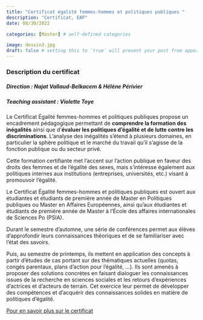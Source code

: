 ```yaml
---
title: "Certificat égalité femmes-hommes et politiques publiques "
description: "Certificat, EAP"
date: 08/30/2022

categories: [Master] # self-defined categories

image: dessin3.jpg
draft: false # setting this to `true` will prevent your post from appearing on your listing page until you're ready!
---
```


### Description du certificat

##### Direction : Najat Vallaud-Belkacem & Hélène Périvier

##### Teaching assistant : Violette Toye

Le Certificat Égalité femmes-hommes et politiques publiques propose un encadrement pédagogique permettant de **comprendre la formation des inégalités** ainsi que d'**évaluer les politiques d'égalité et de lutte contre les discriminations**. L'analyse des inégalités s'étend à plusieurs domaines, en particulier la sphère politique et le marché du travail qu'il s'agisse de la fonction publique ou du secteur privé.

Cette formation certifiante met l'accent sur l'action publique en faveur des droits des femmes et de l'égalité des sexes, mais s'intéresse également aux politiques internes aux institutions (entreprises, universités, etc.) visant à promouvoir l'égalité.

Le Certificat Égalité femmes-hommes et politiques publiques est ouvert aux étudiantes et étudiants de première année de Master en Politiques publiques ou Master en Affaires Européennes, ainsi qu'aux étudiantes et étudiants de première année de Master à l'École des affaires internationales de Sciences Po (PSIA).

Durant le semestre d'automne, une série de conférences permet aux élèves d'approfondir leurs connaissances théoriques et de se familiariser avec l'état des savoirs.

Puis, au semestre de printemps, ils mettent en application des concepts à partir d'études de cas portant sur des thématiques actuelles (quotas, congés parentaux, plans d'action pour l'égalité, ...). Ils sont amenés à proposer des solutions concrètes en faisant dialoguer les connaissances issues de la recherche en sciences sociales et les retours d'expériences d'actrices et d'acteurs de terrain. Cet exercice leur permet de développer des compétences et d'acquérir des connaissances solides en matière de politiques d'égalité.

[Pour en savoir plus sur le certificat](https://www.sciencespo.fr/programme-presage/fr/content/certificat-egalite-femmes-hommes-ecole-daffaires-publiques.html#:~:text=Le%20Certificat%20%C3%89galit%C3%A9%20femmes-hommes%20et%20politiques%20publiques%20propose,politiques%20d%E2%80%99%C3%A9galit%C3%A9%20et%20de%20lutte%20contre%20les%20discriminations.)
